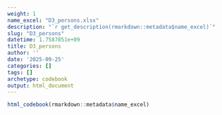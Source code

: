 ```yaml
---
weight: 1
name_excel: "D3_persons.xlsx"
description: "`r get_description(rmarkdown::metadata$name_excel)`"
slug: "D3_persons"
datetime: 1.7587851e+09
title: D3_persons
author: ''
date: '2025-09-25'
categories: []
tags: []
archetype: codebook
output: html_document
---
```


```r
html_codebook(rmarkdown::metadata$name_excel)
```
